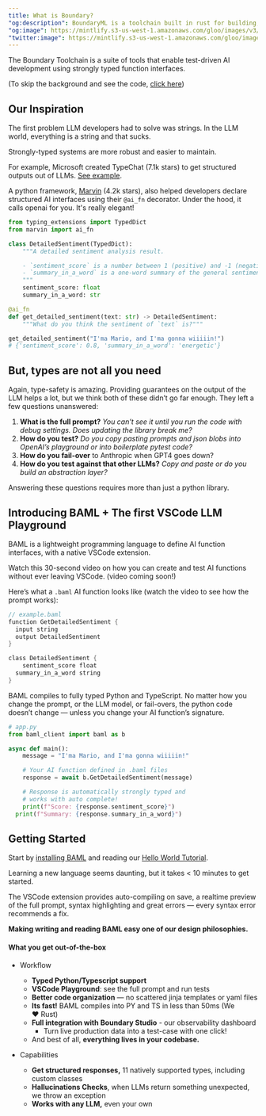 ```yaml
---
title: What is Boundary?
"og:description": BoundaryML is a toolchain built in rust for building, testing, monitoring, and improving AI applications. Imagine trusting people to run tests instead of running it on CI/CD. It works, until it doesn't. ML systems are the same. Our toolchain is a language called **BAML**, a **VSCode extension** and a **dashboard** that all work together.
"og:image": https://mintlify.s3-us-west-1.amazonaws.com/gloo/images/v3/AITeam.png
"twitter:image": https://mintlify.s3-us-west-1.amazonaws.com/gloo/images/v3/AITeam.png
---
```


The Boundary Toolchain is a suite of tools that enable test-driven AI development using strongly typed function interfaces.

(To skip the background and see the code, [click here](/v3/home/overview#introducing-baml-the-first-vscode-llm-playground))

## Our Inspiration

The first problem LLM developers had to solve was strings. In the LLM world, everything is a string and that sucks.

Strongly-typed systems are more robust and easier to maintain.

For example, Microsoft created TypeChat (7.1k stars) to get structured outputs out of LLMs. [See example](https://github.com/microsoft/TypeChat/blob/main/examples/sentiment/src/main.ts). 

A python framework, [Marvin](https://github.com/PrefectHQ/marvin) (4.2k stars), also helped developers declare structured AI interfaces using their `@ai_fn` decorator. Under the hood, it calls openai for you. It's really elegant!

```python
from typing_extensions import TypedDict
from marvin import ai_fn

class DetailedSentiment(TypedDict):
    """A detailed sentiment analysis result.

    - `sentiment_score` is a number between 1 (positive) and -1 (negative)
    - `summary_in_a_word` is a one-word summary of the general sentiment
    """
    sentiment_score: float
    summary_in_a_word: str

@ai_fn
def get_detailed_sentiment(text: str) -> DetailedSentiment:
    """What do you think the sentiment of `text` is?"""

get_detailed_sentiment("I'ma Mario, and I'ma gonna wiiiiin!")
# {'sentiment_score': 0.8, 'summary_in_a_word': 'energetic'}
```

## But, types are not all you need

Again, type-safety is amazing. Providing guarantees on the output of the LLM helps a lot, but we think both of these didn’t go far enough. They left a few  questions unanswered:

1. **What is the full prompt?** *You can’t see it until you run the code with debug settings. Does updating the library break me?*
2. **How do you test?** *Do you copy pasting prompts and json blobs into OpenAI’s playground or into boilerplate pytest code?*
3. **How do you fail-over** to Anthropic when GPT4 goes down?
4. **How do you test against that other LLMs?** *Copy and paste or do you build an abstraction layer?*

Answering these questions requires more than just a python library. 

## Introducing BAML + The first VSCode LLM Playground

BAML is a lightweight programming language to define AI function interfaces, with a native VSCode extension.

Watch this 30-second video on how you can create and test AI functions without ever leaving VSCode.
(video coming soon!)


Here’s what a `.baml` AI function looks like (watch the video to see how the prompt works):

```rust
// example.baml
function GetDetailedSentiment {
  input string
  output DetailedSentiment
}

class DetailedSentiment {
	sentiment_score float
  summary_in_a_word string
}
```

BAML compiles to fully typed Python and TypeScript. No matter how you change the prompt, or the LLM model, or fail-overs, the python code doesn’t change — unless you change your AI function’s signature.

```python
# app.py
from baml_client import baml as b

async def main():	
	message = "I'ma Mario, and I'ma gonna wiiiiin!"

	# Your AI function defined in .baml files
	response = await b.GetDetailedSentiment(message)

	# Response is automatically strongly typed and
	# works with auto complete!
	print(f"Score: {response.sentiment_score}")
  print(f"Summary: {response.summary_in_a_word}")
```

## Getting Started

Start by [installing BAML](/v3/home/installation) and reading our [Hello World Tutorial](/v3/guides/hello_world/level0). 

Learning a new language seems daunting, but it takes < 10 minutes to get started. 

The VSCode extension provides auto-compiling on save, a realtime preview of the full prompt, syntax highlighting and great errors — every syntax error recommends a fix. 

**Making writing and reading BAML easy one of our design philosophies.**

#### What you get out-of-the-box

* Workflow
    - **Typed Python/Typescript support**
    - **VSCode Playground**: see the full prompt and run tests
    - **Better code organization** — no scattered jinja templates or yaml files
    - **Its fast!** BAML compiles into PY and TS in less than 50ms (We ❤️ Rust)
    - **Full integration with** **Boundary Studio** - our observability dashboard
        - Turn live production data into a test-case with one click!
    - And best of all, **everything lives in your codebase.**

* Capabilities
    - **Get structured responses,** 11 natively supported  types, including custom classes
    - **Hallucinations Checks**, when LLMs return something unexpected, we throw an exception
    - **Works with any LLM,** even your own
    
